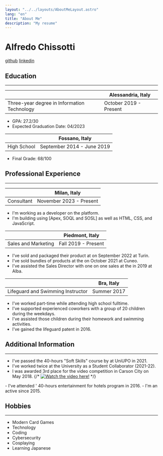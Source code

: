 ```yaml
---
layout: "../../layouts/AboutMeLayout.astro"
lang: "en"
title: "About Me"
description: "My resume"
---
```


# Alfredo Chissotti
[github](https://github.com/astisme)
[linkedin](https://www.linkedin.com/in/alfredochissotti/)
## Education
---
|<Href href="https://www.uniupo.it/en" text="Università degli Studi del Piemonte Orientale A. Avogadro" />|Alessandria, Italy|
|-|-|
|Three-year degree in Information Technology|October 2019 - Present|
- GPA: 27.2/30
- Expected Graduation Date: 04/2023

|<Href href="http://www.vallauri.edu/public/ita/pagina.asp" text="Liceo Scientifico Scienze Applicate G. Vallauri" />|Fossano, Italy|
|-|-|
|High School|September 2014 - June 2019|
- Final Grade: 68/100

## Professional Experience
---
|<Href href="https://www.reply.com/arlanis-reply/en/" text="Arlanis Reply" />|Milan, Italy|
|-|-|
|Consultant|November 2023 - Present|
- I'm working as a developer on the <Href href="https://www.salesforce.com/?ir=1" text="Salesforce" /> platform.
- I'm building using <Href href="https://trailhead.salesforce.com/content/learn/modules/apex_database" text="Salesforce's proprietary languages" /> [Apex, SOQL and SOSL] as well as HTML, CSS, and JavaScript.

|<Href href="https://www.loyogurtfamu.it" text="Fam&ugrave;" />|Piedmont, Italy|
|-|-|
|Sales and Marketing|Fall 2019 - Present|
- I've sold and packaged their product at <Href href="https://2022.terramadresalonedelgusto.com/en/" text="Salone del gusto" /> on September 2022 at Turin.
- I've sold bundles of products at the <Href href="http://marrone.net/" text="Chestnut Fair" /> on October 2021 at Cuneo.
- I've assisted the Sales Director with one on one sales at the <Href href="https://www.fieradeltartufo.org/" text="Truffle Fair" /> in 2019 at Alba.

|<Href href="https://piscinebra.it/" text="Piscine di Bra" />|Bra, Italy|
|-|-|
|Lifeguard and Swimming Instructor|Summer 2017|
- I've worked part-time while attending high school fulltime.
- I've supported experienced coworkers with a group of 20 children during the weekdays.
- I've assisted those children during their homework and swimming activities.
- I've gained the lifeguard patent in 2016.

## Additional Information
---
- I've passed the 40-hours "Soft Skills" course by <Href href="https://www.federmanager.it/" text="FederManager" /> at UniUPO in 2021.
- I've worked twice at the University as a Student Collaborator (2021-22).
- I was awarded 3rd place for the <Href href="https://musclepowered.wordpress.com/2018/05/17/first-annual-no-zombie-texting-awards/" text="No Zombie Texting" /> video competition in Carson City on May 2018.
{/* [![Watch the video here!](https://img.youtube.com/vi/RBDOKDZB0U4/0.jpg)](https://www.youtube.com/embed/RBDOKDZB0U4) */}
<IFrameEmbedVideo path="https://www.youtube.com/embed/RBDOKDZB0U4?version=3&rel=0&showsearch=0&showinfo=1&iv_load_policy=1&fs=1&hl=en&autohide=2&wmode=transparent" width="70%" height="370vh" />
- I've attended <Href href="https://www.facebook.com/groups/43513691233/" text="CAOS" />' 40-hours entertainment for hotels program in 2016.
- I'm an active <Href href="https://www.vipitalia.org/" text="clown therapy volunteer" /> since 2015.

## Hobbies
---
- Modern Card Games
- Technology
- Coding
- Cybersecurity
- Cosplaying
- Learning Japanese


